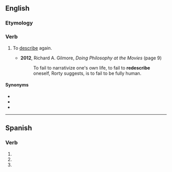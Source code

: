 ==English==

===Etymology===
{{prefix|en|re|describe}}

===Verb===
{{en-verb|redescrib}}

# {{lb|en|transitive}} To [[describe]] again.
#* '''2012''', Richard A. Gilmore, ''Doing Philosophy at the Movies'' (page 9)
#*: To fail to narrativize one's own life, to fail to '''redescribe''' oneself, Rorty suggests, is to fail to be fully human.

====Synonyms====
* {{l|en|redefine}}
* {{l|en|restate}}
* {{l|en|respecify}}

----

==Spanish==

===Verb===
{{head|es|verb form}}

# {{es-verb form of|redescribir|ending=-ir|mood=indicative|tense=present|number=s|person=2|formal=y}}
# {{es-verb form of|redescribir|ending=-ir|mood=indicative|tense=present|number=s|person=3}}
# {{es-verb form of|redescribir|ending=-ir|mood=imperative|number=s|person=2|formal=n|sense=affirmative}}